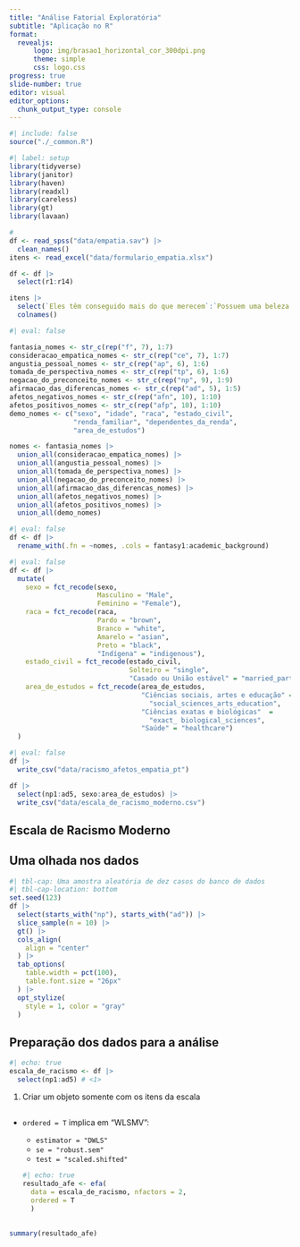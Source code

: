 ```yaml
---
title: "Análise Fatorial Exploratória"
subtitle: "Aplicação no R"
format: 
  revealjs:
      logo: img/brasao1_horizontal_cor_300dpi.png
      theme: simple
      css: logo.css
progress: true
slide-number: true
editor: visual
editor_options: 
  chunk_output_type: console
---
```


```r
#| include: false
source("./_common.R")
```

```r
#| label: setup
library(tidyverse)
library(janitor)
library(haven)
library(readxl)
library(careless)
library(gt)
library(lavaan)
```

```r
#
df <- read_spss("data/empatia.sav") |> 
  clean_names()
itens <- read_excel("data/formulario_empatia.xlsx")
```

```r
df <- df |> 
  select(r1:r14)
```

```r
itens |> 
  select(`Eles têm conseguido mais do que merecem`:`Possuem uma beleza diferente`) |> 
  colnames()
```

```r
#| eval: false

fantasia_nomes <- str_c(rep("f", 7), 1:7)
consideracao_empatica_nomes <- str_c(rep("ce", 7), 1:7)
angustia_pessoal_nomes <- str_c(rep("ap", 6), 1:6)
tomada_de_perspectiva_nomes <- str_c(rep("tp", 6), 1:6)
negacao_do_preconceito_nomes <- str_c(rep("np", 9), 1:9)
afirmacao_das_diferencas_nomes <- str_c(rep("ad", 5), 1:5)
afetos_negativos_nomes <- str_c(rep("afn", 10), 1:10)
afetos_positivos_nomes <- str_c(rep("afp", 10), 1:10)
demo_nomes <- c("sexo", "idade", "raca", "estado_civil",
                "renda_familiar", "dependentes_da_renda", 
                "area_de_estudos")

nomes <- fantasia_nomes |> 
  union_all(consideracao_empatica_nomes) |> 
  union_all(angustia_pessoal_nomes) |> 
  union_all(tomada_de_perspectiva_nomes) |> 
  union_all(negacao_do_preconceito_nomes) |> 
  union_all(afirmacao_das_diferencas_nomes) |> 
  union_all(afetos_negativos_nomes) |> 
  union_all(afetos_positivos_nomes) |> 
  union_all(demo_nomes)
```

```r
#| eval: false
df <- df |> 
  rename_with(.fn = ~nomes, .cols = fantasy1:academic_background)
```

```r
#| eval: false
df <- df |> 
  mutate(
    sexo = fct_recode(sexo, 
                      Masculino = "Male", 
                      Feminino = "Female"),
    raca = fct_recode(raca, 
                      Pardo = "brown",
                      Branco = "white",
                      Amarelo = "asian",
                      Preto = "black",
                      "Indígena" = "indigenous"),
    estado_civil = fct_recode(estado_civil, 
                              Solteiro = "single",
                              "Casado ou União estável" = "married_partnered"),
    area_de_estudos = fct_recode(area_de_estudos,
                                 "Ciências sociais, artes e educação" = 
                                   "social_sciences_arts_education",
                                 "Ciências exatas e biológicas"  = 
                                   "exact_ biological_sciences",
                                 "Saúde" = "healthcare")
  )
```

```r
#| eval: false
df |> 
  write_csv("data/racismo_afetos_empatia_pt")

df |> 
  select(np1:ad5, sexo:area_de_estudos) |> 
  write_csv("data/escala_de_racismo_moderno.csv")
```

## Escala de Racismo Moderno

## Uma olhada nos dados

```r
#| tbl-cap: Uma amostra aleatória de dez casos do banco de dados 
#| tbl-cap-location: bottom
set.seed(123)
df |> 
  select(starts_with("np"), starts_with("ad")) |> 
  slice_sample(n = 10) |> 
  gt() |> 
  cols_align(
    align = "center"  
  ) |> 
  tab_options(
    table.width = pct(100),
    table.font.size = "26px"
  ) |> 
  opt_stylize(
    style = 1, color = "gray"
  )
```

## Preparação dos dados para a análise

```r
#| echo: true
escala_de_racismo <- df |> 
  select(np1:ad5) # <1>
```

1.  Criar um objeto somente com os itens da escala

## 

-   `ordered = T` implica em "WLSMV":

    -   `estimator = "DWLS"`
    -   `se = "robust.sem"`
    -   `test = "scaled.shifted"`

    ```r
    #| echo: true
    resultado_afe <- efa(
      data = escala_de_racismo, nfactors = 2, 
      ordered = T
      )
    ```

## 

```r
summary(resultado_afe)
```

